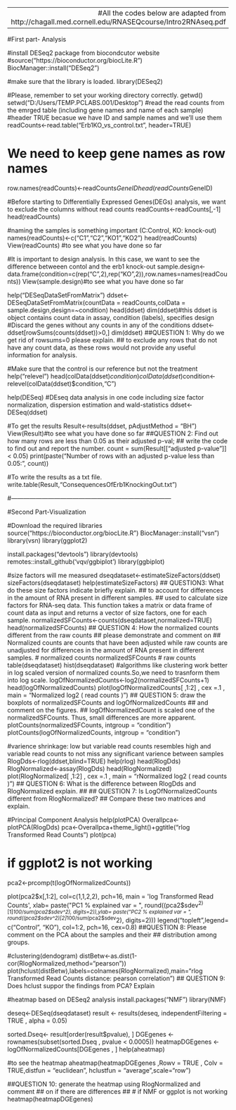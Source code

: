 ----------------------------------------------
  #All the codes below are adapted from http://chagall.med.cornell.edu/RNASEQcourse/Intro2RNAseq.pdf 
  ---------------------------------------------
  
  #First part- Analysis  
  
  
  #install DESeq2 package from biocondcutor website
  #source("https://bioconductor.org/biocLite.R")
  BiocManager::install("DESeq2")

#make sure that the library is loaded.
library(DESeq2)

#Please, remember to set your working directory correctly.
getwd()
setwd("D:/Users/TEMP.PCLABS.001/Desktop")
#read the read counts from the emrged table (including gene names and name of each sample)
#header TRUE becasue we have ID and sample names and we'll use them
readCounts<-read.table("Erb1KO_vs_control.txt", header=TRUE) 

# We need to keep gene names as row names
row.names(readCounts)<-readCounts$GeneID
head(readCounts$GeneID)

#Before starting to Differentially Expressed Genes(DEGs) analysis, we want to exclude the columns without read counts
readCounts<-readCounts[,-1]
head(readCounts)

#naming the samples is something important (C:Control, KO: knock-out)
names(readCounts)<-c("C1","C2","KO1","KO2")
head(readCounts)
View(readCounts) #to see what you have done so far

#It is important to design analysis. In this case, we want to see the difference betweeen contol and the erb1 knock-out
sample.design<-data.frame(condition=c(rep("C",2),rep("KO",2)),row.names=names(readCounts))
View(sample.design)#to see what you have done so far

help("DESeqDataSetFromMatrix")
ddset<-DESeqDataSetFromMatrix(countData = readCounts,colData = sample.design,design=~condition)
head(ddset)
dim(ddset)#this ddset is object contains count data in assay, condition (labels), specifies design
#Discard the genes without any counts in any of the conditions
ddset<-ddset[rowSums(counts(ddset))>0,]
dim(ddset)
##QUESTION 1: Why do we get rid of rowsums=0 please explain.
## to exclude any rows that do not have any count data, as these rows would not provide any useful information for analysis.

#Make sure that the control is our reference but not the treatment
help("relevel")
head(colData(ddset)$condition)
colData(ddset)$condition<-relevel(colData(ddset)$condition,"C")

help(DESeq)
#DEseq data analysis in one code including size factor normalization, dispersion estimation and wald-statistics
ddset<-DESeq(ddset)

#To get the results
Result<-results(ddset, pAdjustMethod = "BH")
View(Result)#to see what you have done so far
##QUESTION 2: Find out how many rows are less than 0.05 as their adjusted p-val; 
## write the code to find out and report the number.
count = sum(Result[["adjusted p-value"]] < 0.05)
print(paste("Number of rows with an adjusted p-value less than 0.05:", count))

#To write the results as a txt file. 
write.table(Result,"ConsequencesOfErb1KnockingOut.txt")


#------------------------------------------------------------------------------

#Second Part-Visualization

#Download the required libraries
source("https://bioconductor.org/biocLite.R")
BiocManager::install("vsn")
library(vsn)
library(ggplot2)

install.packages("devtools")
library(devtools)
remotes::install_github('vqv/ggbiplot')
library(ggbiplot)

#size factors will me measured
dseqdataset<-estimateSizeFactors(ddset)
sizeFactors(dseqdataset)
help(estimateSizeFactors)
## QUESTION3: What do these size factors indicate briefly explain.
## to account for differences in the amount of RNA present in different samples.
## used to calculate size factors for RNA-seq data. This function takes a matrix or data frame of count data as input and returns a vector of size factors, one for each sample.
normalizedSFCounts<-counts(dseqdataset,normalized=TRUE)
head(normalizedSFCounts)
## QUESTION 4: How the normalized counts different from the raw counts
## please demonstrate and comment on
## Normalized counts are counts that have been adjusted while raw counts are unadjusted for differences in the amount of RNA present in different samples.
# normalized counts
normalizedSFCounts
# raw counts
table(dseqdataset)
hist(dseqdataset)
#algorithms like clustering work better in log scaled version of normalized counts.So,we need to trasnform them into log scale.
logOfNormalizedCounts<-log2(normalizedSFCounts+1)
head(logOfNormalizedCounts)
plot(logOfNormalizedCounts[ ,1:2] , cex =.1 , main = "Normalized log2 ( read counts )")
## QUESTION 5: draw the boxplots of normalizedSFCounts and logOfNormalizedCounts
## and comment on the figures.
## logOfNormalizedCount is scaled one of the normalizedSFCounts. Thus, small differences are more apparent.
plotCounts(normalizedSFCounts, intgroup = "condition")
plotCounts(logOfNormalizedCounts, intgroup = "condition")

#varience shrinkage: low but variable read counts resembles high and variable read counts to not miss any significant varience between samples
RlogDds<-rlog(ddset,blind=TRUE)
help(rlog)
head(RlogDds)
RlogNormalized<-assay(RlogDds)
head(RlogNormalized)
plot(RlogNormalized[ ,1:2] , cex =.1 , main = "rNormalized log2 ( read counts )")
## QUESTION 6: What is the difference between RlogDds and RlogNormalized explain.
##
## QUESTION 7: Is LogOfNormalizedCounts different from RlogNormalized? 
## Compare these two matrices and explain.


#Principal Component Analysis
help(plotPCA)
Overallpca<-plotPCA(RlogDds)
pca<-Overallpca+theme_light()+ggtitle("rlog Transformed Read Counts")
plot(pca)

# if ggplot2 is not working

pca2<-prcomp(t(logOfNormalizedCounts))

plot(pca2$x[,1:2], col=c(1,1,2,2), pch=16, main = 'log Transformed Read Counts', xlab= paste("PC1 % explained var = ", round((pca2$sdev^2)[1]*100/sum(pca2$sdev^2), digits=2)),ylab= paste("PC2 % explained var = ", round((pca2$sdev^2)[2]*100/sum(pca2$sdev^2), digits=2)))
legend("topleft",legend= c("Control", "KO"), col=1:2, pch=16, cex=0.8)
##QUESTION 8: Please comment on the PCA about the samples and their
## distribution among groups.

#clustering(dendogram)
distBetw<-as.dist(1-cor(RlogNormalized,method="pearson"))
plot(hclust(distBetw),labels=colnames(RlogNormalized),main="rlog Transformed Read Counts \n distance: pearson correlation")
## QUESTION 9: Does hclust suppor the findings from PCA? Explain

#heatmap based on DESeq2 analysis
install.packages("NMF")
library(NMF)

deseq<-DESeq(dseqdataset)
result <- results(deseq, independentFiltering = TRUE , alpha = 0.05)

sorted.Dseq<- result[order(result$pvalue), ]
DGEgenes <- rownames(subset(sorted.Dseq , pvalue < 0.0005))
heatmapDGEgenes <- logOfNormalizedCounts[DGEgenes , ]
help(aheatmap)


#to see the heatmap
aheatmap(heatmapDGEgenes ,Rowv = TRUE , Colv = TRUE,distfun = "euclidean", hclustfun = "average",scale="row")

##QUESTION 10: generate the heatmap using RlogNormalized and comment
## on if there are differences
##
# if NMF or ggplot is not working
heatmap(heatmapDGEgenes)